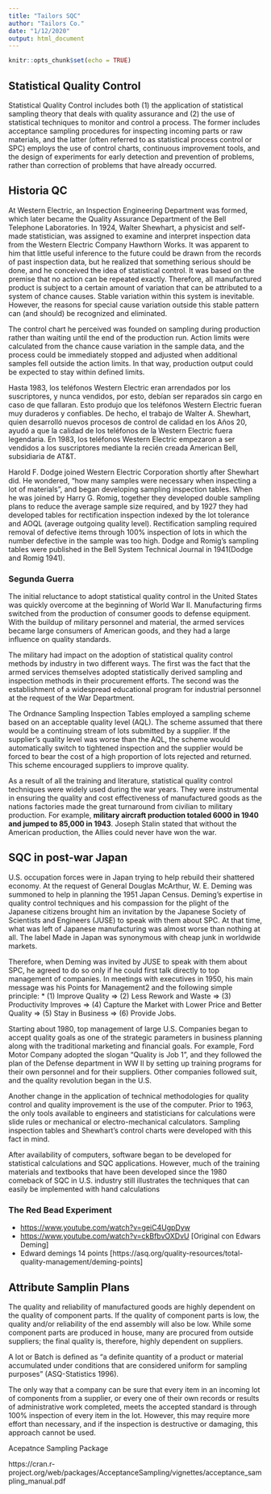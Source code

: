 ```yaml
---
title: "Tailors SQC"
author: "Tailors Co."
date: "1/12/2020"
output: html_document
---
```


```r
knitr::opts_chunk$set(echo = TRUE)
```

## Statistical Quality Control

Statistical Quality Control includes both (1) the application of statistical sampling theory that deals with quality assurance and (2) the use of statistical techniques to monitor and control a process. The former includes acceptance sampling procedures for inspecting incoming parts or raw materials, and the latter (often referred to as statistical process control or SPC) employs the use of control charts, continuous improvement tools, and the design of experiments for early detection and prevention of problems, rather than correction of problems that have already occurred.

## Historia QC

At Western Electric, an Inspection Engineering Department was formed, which later became the Quality Assurance Department of the Bell Telephone Laboratories. In 1924, Walter Shewhart, a physicist and self-made statistician, was assigned to examine and interpret inspection data from the Western Electric Company Hawthorn Works. It was apparent to him that little useful inference to the future could be drawn from the records of past inspection data, but he realized that something serious should be done, and he conceived the idea of statistical control. It was based on the premise that no action can be repeated exactly. Therefore, all manufactured product is subject to a certain amount of variation that can be attributed to a system of chance causes. Stable variation within this system is inevitable. However, the reasons for special cause variation outside this stable pattern can (and should) be recognized and eliminated.

The control chart he perceived was founded on sampling during production rather than waiting until the end of the production run. Action limits were calculated from the chance cause variation in the sample data, and the process could be immediately stopped and adjusted when additional samples fell outside the action limits. In that way, production output could be expected to stay within defined limits.

Hasta 1983, los teléfonos Western Electric eran arrendados por los suscriptores, y nunca vendidos, por esto, debían ser reparados sin cargo en caso de que fallaran. Esto produjo que los teléfonos Western Electric fueran muy duraderos y confiables. De hecho, el trabajo de Walter A. Shewhart, quien desarrolló nuevos procesos de control de calidad en los Años 20, ayudó a que la calidad de los teléfonos de la Western Electric fuera legendaria. En 1983, los teléfonos Western Electric empezaron a ser vendidos a los suscriptores mediante la recién creada American Bell, subsidiaria de AT&T. 

Harold F. Dodge joined Western Electric Corporation shortly after Shewhart did. He wondered, “how many samples were necessary when inspecting a lot of materials”, and began developing sampling inspection tables. When he was joined by Harry G. Romig, together they developed double sampling plans to reduce the average sample size required, and by 1927 they had developed tables for rectification inspection indexed by the lot tolerance and AOQL (average outgoing quality level). Rectification sampling required removal of defective items through 100% inspection of lots in which the number defective in the sample was too high. Dodge and Romig’s sampling tables were published in the Bell System Technical Journal in 1941(Dodge and Romig 1941).

### Segunda Guerra 

The initial reluctance to adopt statistical quality control in the United States was quickly overcome at the beginning of World War II. Manufacturing firms switched from the production of consumer goods to defense equipment. With the buildup of military personnel and material, the armed services became large consumers of American goods, and they had a large influence on quality standards.

The military had impact on the adoption of statistical quality control methods by industry in two different ways. The first was the fact that the armed services themselves adopted statistically derived sampling and inspection methods in their procurement efforts. The second was the establishment of a widespread educational program for industrial personnel at the request of the War Department.

The Ordnance Sampling Inspection Tables employed a sampling scheme based on an acceptable quality level (AQL). The scheme assumed that there would be a continuing stream of lots submitted by a supplier. If the supplier’s quality level was worse than the AQL, the scheme would automatically switch to tightened inspection and the supplier would be forced to bear the cost of a high proportion of lots rejected and returned. This scheme encouraged suppliers to improve quality.

As a result of all the training and literature, statistical quality control techniques were widely used during the war years. They were instrumental in ensuring the quality and cost effectiveness of manufactured goods as the nations factories made the great turnaround from civilian to military production. For example, **military aircraft production totaled 6000 in 1940 and jumped to 85,000 in 1943**. Joseph Stalin stated that without the American production, the Allies could never have won the war.

## SQC in post-war Japan

U.S. occupation forces were in Japan trying to help rebuild their shattered economy. At the request of General Douglas McArthur, W. E. Deming was summoned to help in planning the 1951 Japan Census. Deming’s expertise in quality control techniques and his compassion for the plight of the Japanese citizens brought him an invitation by the Japanese Society of Scientists and Engineers (JUSE) to speak with them about SPC. At that time, what was left of Japanese manufacturing was almost worse than nothing at all. The label Made in Japan was synonymous with cheap junk in worldwide markets.


Therefore, when Deming was invited by JUSE to speak with them about SPC, he agreed to do so only if he could first talk directly to top management of companies. In meetings with executives in 1950, his main message was his Points for Management2 and the following simple principle: 
* (1) Improve Quality ⇒ (2) Less Rework and Waste ⇒ (3) Productivity Improves ⇒ (4) Capture the Market with Lower Price and Better Quality ⇒ (5) Stay in Business ⇒ (6) Provide Jobs.

Starting about 1980, top management of large U.S. Companies began to accept quality goals as one of the strategic parameters in business planning along with the traditional marketing and financial goals. For example, Ford Motor Company adopted the slogan “Quality is Job 1”, and they followed the plan of the Defense department in WW II by setting up training programs for their own personnel and for their suppliers. Other companies followed suit, and the quality revolution began in the U.S.

Another change in the application of technical methodologies for quality control and quality improvement is the use of the computer. Prior to 1963, the only tools available to engineers and statisticians for calculations were slide rules or mechanical or electro-mechanical calculators. Sampling inspection tables and Shewhart’s control charts were developed with this fact in mind.

After availability of computers, software began to be developed for statistical calculations and SQC applications. However, much of the training materials and textbooks that have been developed since the 1980 comeback of SQC in U.S. industry still illustrates the techniques that can easily be implemented with hand calculations

### The Red Bead Experiment 
  * <https://www.youtube.com/watch?v=geiC4UgpDyw>
  * <https://www.youtube.com/watch?v=ckBfbvOXDvU> [Original con Edwars Deming]
  * Edward demings 14 points [https://asq.org/quality-resources/total-quality-management/deming-points]

## Attribute Samplin Plans

The quality and reliability of manufactured goods are highly dependent on the quality of component parts. If the quality of component parts is low, the quality and/or reliability of the end assembly will also be low. While some component parts are produced in house, many are procured from outside suppliers; the final quality is, therefore, highly dependent on suppliers.

A lot or Batch is defined as “a definite quantity of a product or material accumulated under conditions that are considered uniform for sampling purposes” (ASQ-Statistics 1996).

The only way that a company can be sure that every item in an incoming lot of components from a supplier, or every one of their own records or results of administrative work completed, meets the accepted standard is through 100% inspection of every item in the lot. However, this may require more effort than necessary, and if the inspection is destructive or damaging, this approach cannot be used.


Acepatnce Sampling Package

https://cran.r-project.org/web/packages/AcceptanceSampling/vignettes/acceptance_sampling_manual.pdf
